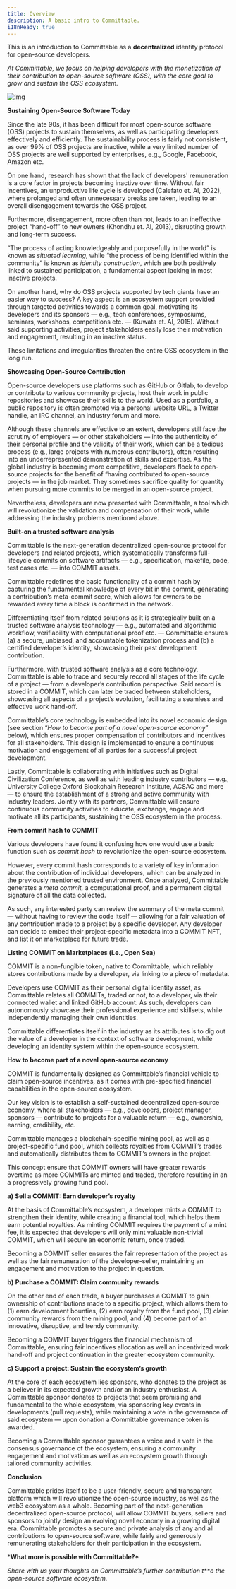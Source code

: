 ```yaml
---
title: Overview
description: A basic intro to Committable.
i18nReady: true
---
```


This is an introduction to Committable as a **decentralized** identity protocol for open-source developers.

*At Committable, we focus on helping developers with the monetization of their contribution to open-source software (OSS), with the core goal to grow and sustain the OSS ecosystem.*

![img](https://miro.medium.com/max/1400/1*MA4TK6mdF8aVrXbldbOOZw.png)

**Sustaining Open-Source Software Today**

Since the late 90s, it has been difficult for most open-source software (OSS) projects to sustain themselves, as well as participating developers effectively and efficiently. The sustainability process is fairly not consistent, as over 99% of OSS projects are inactive, while a very limited number of OSS projects are well supported by enterprises, e.g., Google, Facebook, Amazon etc.

On one hand, research has shown that the lack of developers' remuneration is a core factor in projects becoming inactive over time. Without fair incentives, an unproductive life cycle is developed (Calefato et. Al, 2022), where prolonged and often unnecessary breaks are taken, leading to an overall disengagement towards the OSS project.

Furthermore, disengagement, more often than not, leads to an ineffective project “hand-off” to new owners (Khondhu et. Al, 2013), disrupting growth and long-term success.

“The process of acting knowledgeably and purposefully in the world” is known as *situated learning*, while “the process of being identified within the community” is known as *identity construction*, which are both positively linked to sustained participation, a fundamental aspect lacking in most inactive projects.

On another hand, why do OSS projects supported by tech giants have an easier way to success? A key aspect is an ecosystem support provided through targeted activities towards a common goal, motivating its developers and its sponsors — e.g., tech conferences, symposiums, seminars, workshops, competitions etc. — (Kuwata et. Al, 2015). Without said supporting activities, project stakeholders easily lose their motivation and engagement, resulting in an inactive status.

These limitations and irregularities threaten the entire OSS ecosystem in the long run.

**Showcasing Open-Source Contribution**

Open-source developers use platforms such as GitHub or Gitlab, to develop or contribute to various community projects, host their work in public repositories and showcase their skills to the world. Used as a portfolio, a public repository is often promoted via a personal website URL, a Twitter handle, an IRC channel, an industry forum and more.

Although these channels are effective to an extent, developers still face the scrutiny of employers — or other stakeholders — into the authenticity of their personal profile and the validity of their work, which can be a tedious process (e.g., large projects with numerous contributors), often resulting into an underrepresented demonstration of skills and expertise. As the global industry is becoming more competitive, developers flock to open-source projects for the benefit of “having contributed to open-source projects — in the job market. They sometimes sacrifice quality for quantity when pursuing more commits to be merged in an open-source project.

Nevertheless, developers are now presented with Committable, a tool which will revolutionize the validation and compensation of their work, while addressing the industry problems mentioned above.

**Built-on a trusted software analysis**

Committable is the next-generation decentralized open-source protocol for developers and related projects, which systematically transforms full-lifecycle commits on software artifacts — e.g., specification, makefile, code, test cases etc. — into COMMIT assets.

Committable redefines the basic functionality of a commit hash by capturing the fundamental knowledge of every bit in the commit, generating a contribution’s meta-commit score, which allows for owners to be rewarded every time a block is confirmed in the network.

Differentiating itself from related solutions as it is strategically built on a trusted software analysis technology — e.g., automated and algorithmic workflow, verifiability with computational proof etc. — Committable ensures (a) a secure, unbiased, and accountable tokenization process and (b) a certified developer’s identity, showcasing their past development contribution.

Furthermore, with trusted software analysis as a core technology, Committable is able to trace and securely record all stages of the life cycle of a project — from a developer’s contribution perspective. Said record is stored in a COMMIT, which can later be traded between stakeholders, showcasing all aspects of a project’s evolution, facilitating a seamless and effective work hand-off.

Committable’s core technology is embedded into its novel economic design (see section “*How to become part of a novel open-source economy*” below), which ensures proper compensation of contributors and incentives for all stakeholders. This design is implemented to ensure a continuous motivation and engagement of all parties for a successful project development.

Lastly, Committable is collaborating with initiatives such as Digital Civilization Conference, as well as with leading industry contributors — e.g., University College Oxford Blockchain Research Institute, ACSAC and more — to ensure the establishment of a strong and active community with industry leaders. Jointly with its partners, Committable will ensure continuous community activities to educate, exchange, engage and motivate all its participants, sustaining the OSS ecosystem in the process.

**From commit hash to COMMIT**

Various developers have found it confusing how one would use a basic function such as *commit hash* to revolutionize the open-source ecosystem.

However, every commit hash corresponds to a variety of key information about the contribution of individual developers, which can be analyzed in the previously mentioned trusted environment. Once analyzed, Committable generates a *meta commit,* a computational proof, and a permanent digital signature of all the data collected.

As such, any interested party can review the summary of the meta commit — without having to review the code itself — allowing for a fair valuation of any contribution made to a project by a specific developer. Any developer can decide to embed their project-specific metadata into a COMMIT NFT, and list it on marketplace for future trade.

**Listing COMMIT on Marketplaces (i.e., Open Sea)**

COMMIT is a non-fungible token, native to Committable, which reliably stores contributions made by a developer, via linking to a piece of metadata.

Developers use COMMIT as their personal digital identity asset, as Committable relates all COMMITs, traded or not, to a developer, via their connected wallet and linked GitHub account. As such, developers can autonomously showcase their professional experience and skillsets, while independently managing their own identities.

Committable differentiates itself in the industry as its attributes is to dig out the value of a developer in the context of software development, while developing an identity system within the open-source ecosystem.

**How to become part of a novel open-source economy**

COMMIT is fundamentally designed as Committable’s financial vehicle to claim open-source incentives, as it comes with pre-specified financial capabilities in the open-source ecosystem.

Our key vision is to establish a self-sustained decentralized open-source economy, where all stakeholders — e.g., developers, project manager, sponsors — contribute to projects for a valuable return — e.g., ownership, earning, credibility, etc.

Committable manages a blockchain-specific mining pool, as well as a project-specific fund pool, which collects royalties from COMMIT’s trades and automatically distributes them to COMMIT’s owners in the project.

This concept ensure that COMMIT owners will have greater rewards overtime as more COMMITs are minted and traded, therefore resulting in an a progressively growing fund pool.

**a)** **Sell a COMMIT: Earn developer’s royalty**

At the basis of Committable’s ecosystem, a developer mints a COMMIT to strengthen their identity, while creating a financial tool, which helps them earn potential royalties. As minting COMMIT requires the payment of a mint fee, it is expected that developers will only mint valuable non-trivial COMMIT, which will secure an economic return, once traded.

Becoming a COMMIT seller ensures the fair representation of the project as well as the fair remuneration of the developer-seller, maintaining an engagement and motivation to the project in question.

**b)** **Purchase a COMMIT: Claim community rewards**

On the other end of each trade, a buyer purchases a COMMIT to gain ownership of contributions made to a specific project, which allows them to (1) earn development bounties, (2) earn royalty from the fund pool, (3) claim community rewards from the mining pool, and (4) become part of an innovative, disruptive, and trendy community.

Becoming a COMMIT buyer triggers the financial mechanism of Committable, ensuring fair incentives allocation as well an incentivized work hand-off and project continuation in the greater ecosystem community.

**c)** **Support a project: Sustain the ecosystem’s growth**

At the core of each ecosystem lies sponsors, who donates to the project as a believer in its expected growth and/or an industry enthusiast. A Committable sponsor donates to projects that seem promising and fundamental to the whole ecosystem, via sponsoring key events in developments (pull requests), while maintaining a vote in the governance of said ecosystem — upon donation a Committable governance token is awarded.

Becoming a Committable sponsor guarantees a voice and a vote in the consensus governance of the ecosystem, ensuring a community engagement and motivation as well as an ecosystem growth through tailored community activities.

**Conclusion**

Committable prides itself to be a user-friendly, secure and transparent platform which will revolutionize the open-source industry, as well as the web3 ecosystem as a whole. Becoming part of the next-generation decentralized open-source protocol, will allow COMMIT buyers, sellers and sponsors to jointly design an evolving novel economy in a growing digital era. Committable promotes a secure and private analysis of any and all contributions to open-source software, while fairly and generously remunerating stakeholders for their participation in the ecosystem.

***What more is possible with Committable?\***

*Share with us your thoughts on Committable’s further contribution* *t**o the open-source software ecosystem.*